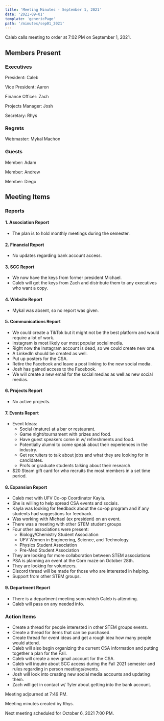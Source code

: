 ```yaml
---
title: 'Meeting Minutes - September 1, 2021'
date: '2021-09-01'
template: 'genericPage'
path: '/minutes/sep01_2021'
---
```


Caleb calls meeting to order at 7:02 PM on September 1, 2021.

## Members Present

### Executives

President: Caleb

Vice President: Aaron

Finance Officer: Zach

Projects Manager: Josh

Secretary: Rhys

### Regrets

Webmaster: Mykal Machon

### Guests

Member: Adam

Member: Andrew

Member: Diego

## Meeting Items

### Reports

#### 1.  Association Report

- The plan is to hold monthly meetings during the semester.

#### 2. Financial Report

- No updates regarding bank account access.

#### 3.  SCC Report

- We now have the keys from former president Michael.
- Caleb will get the keys from Zach and distribute them to any executives who want a copy.

#### 4.  Website Report

- Mykal was absent, so no report was given.

#### 5.  Communications Report

- We could create a TikTok but it might not be the best platform and would require a lot of work.
- Instagram is most likely our most popular social media.
- Right now the Instagram account is dead, so we could create new one.
- A LinkedIn should be created as well.
- Put up posters for the CSA.
- Retire the Facebook and leave a post linking to the new social media.
- Josh has gained access to the Facebook.
- We will create a new email for the social medias as well as new social medias.

#### 6.  Projects Report

- No active projects.

#### 7.  Events Report

- Event Ideas:
    - Social (mature) at a bar or restaurant.
    - Game night/tournament with prizes and food.
    - Have guest speakers come in w/ refreshments and food.
    - Potentially alumni to come speak about their experiences in the industry.
    - Get recruiters to talk about jobs and what they are looking for in candidates.
    - Profs or graduate students talking about their research.
- $20 Steam gift card for who recruits the most members in a set time period.

#### 8.  Expansion Report

- Caleb met with UFV Co-op Coordinator Kayla.
- She is willing to help spread CSA events and socials.
- Kayla was looking for feedback about the co-op program and if any students had suggestions for feedback.
- Was working with Michael (ex president) on an event.
- There was a meeting with other STEM student groups
- Four other associations were present:
    - Biology/Chemistry Student Association
    - UFV Women in Engineering, Science, and Technology
    - Physics Student Association
    - Pre-Med Student Association
- They are looking for more collaboration between STEM associations
- PSA is planning an event at the Corn maze on October 28th.
- They are looking for volunteers.
- Discord thread will be made for those who are interested in helping.
- Support from other STEM groups.

#### 9.  Department Report

- There is a department meeting soon which Caleb is attending.
- Caleb will pass on any needed info.

### Action Items

- Create a thread for people interested in other STEM groups events.
- Create a thread for items that can be purchased.
- Create thread for event ideas and get a rough idea how many people would attend.
- Caleb will also begin organizing the current CSA information and putting together a plan for the Fall.
- Caleb will create a new gmail account for the CSA.
- Caleb will inquire about SCC access during the Fall 2021 semester and rules regarding in person meetings/events.
- Josh will look into creating new social media accounts and updating them.
- Zach will get in contact w/ Tyler about getting into the bank account.

Meeting adjourned at 7:49 PM.

Meeting minutes created by Rhys.

Next meeting scheduled for October 6, 2021 7:00 PM.
